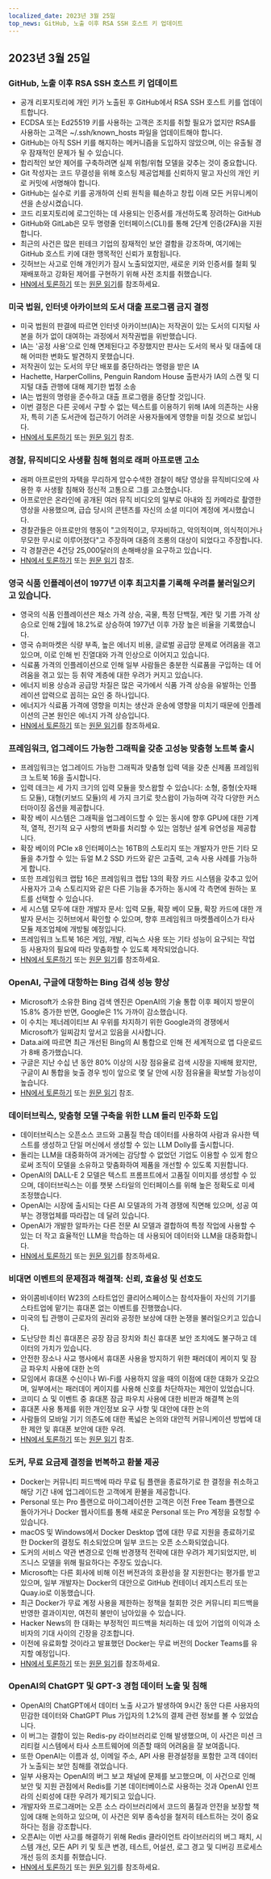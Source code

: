 ```yaml
---
localized_date: 2023년 3월 25일
top_news: GitHub, 노출 이후 RSA SSH 호스트 키 업데이트
---
```










<CallToAction />

<Steps>

## 2023년 3월 25일

### GitHub, 노출 이후 RSA SSH 호스트 키 업데이트

- 공개 리포지토리에 개인 키가 노출된 후 GitHub에서 RSA SSH 호스트 키를 업데이트합니다.
- ECDSA 또는 Ed25519 키를 사용하는 고객은 조치를 취할 필요가 없지만 RSA를 사용하는 고객은 ~/.ssh/known_hosts 파일을 업데이트해야 합니다.
- GitHub는 아직 SSH 키를 해지하는 메커니즘을 도입하지 않았으며, 이는 유출될 경우 잠재적인 문제가 될 수 있습니다.
- 합리적인 보안 제어를 구축하려면 실제 위험/위협 모델을 갖추는 것이 중요합니다.
- Git 작성자는 코드 무결성을 위해 호스팅 제공업체를 신뢰하지 말고 자신의 개인 키로 커밋에 서명해야 합니다.
- GitHub는 실수로 키를 공개하여 신뢰 원칙을 훼손하고 창립 이래 모든 커뮤니케이션을 손상시켰습니다.
- 코드 리포지토리에 로그인하는 데 사용되는 인증서를 개선하도록 장려하는 GitHub
- GitHub와 GitLab은 모두 명령줄 인터페이스(CLI)를 통해 2단계 인증(2FA)을 지원합니다.
- 최근의 사건은 많은 핀테크 기업의 잠재적인 보안 결함을 강조하며, 여기에는 GitHub 호스트 키에 대한 맹목적인 신뢰가 포함됩니다.
- 깃허브는 사고로 인해 개인키가 잠시 노출되었지만, 새로운 키와 인증서를 철회 및 재배포하고 강화된 제어를 구현하기 위해 사전 조치를 취했습니다.
- [HN에서 토론하기](http://news.ycombinator.com/item?id=35285390) 또는 [원문 읽기](https://github.blog/2023-03-23-we-updated-our-rsa-ssh-host-key/)를 참조하세요.

### 미국 법원, 인터넷 아카이브의 도서 대출 프로그램 금지 결정

- 미국 법원의 판결에 따르면 인터넷 아카이브(IA)는 저작권이 있는 도서의 디지털 사본을 허가 없이 대여하는 과정에서 저작권법을 위반했습니다.
- IA는 '공정 사용'으로 인해 면제된다고 주장했지만 판사는 도서의 복사 및 대출에 대해 어떠한 변화도 발견하지 못했습니다.
- 저작권이 있는 도서의 무단 배포를 중단하라는 명령을 받은 IA
- Hachette, HarperCollins, Penguin Random House 출판사가 IA의 스캔 및 디지털 대출 관행에 대해 제기한 법정 소송
- IA는 법원의 명령을 준수하고 대출 프로그램을 중단할 것입니다.
- 이번 결정은 다른 곳에서 구할 수 없는 텍스트를 이용하기 위해 IA에 의존하는 사용자, 특히 기존 도서관에 접근하기 어려운 사용자들에게 영향을 미칠 것으로 보입니다.
- [HN에서 토론하기](http://news.ycombinator.com/item?id=35297117) 또는 [원문 읽기](https://file770.com/judge-decides-against-internet-archive/) 참조.

### 경찰, 뮤직비디오 사생활 침해 혐의로 래퍼 아프로맨 고소

- 래퍼 아프로만의 자택을 무리하게 압수수색한 경찰이 해당 영상을 뮤직비디오에 사용한 후 사생활 침해와 정신적 고통으로 그를 고소했습니다.
- 아프로만은 온라인에 공개된 여러 뮤직 비디오의 일부로 아내와 집 카메라로 촬영한 영상을 사용했으며, 급습 당시의 콘텐츠를 자신의 소셜 미디어 계정에 게시했습니다.
- 경찰관들은 아프로만의 행동이 "고의적이고, 무자비하고, 악의적이며, 의식적이거나 무모한 무시로 이루어졌다"고 주장하며 대중의 조롱의 대상이 되었다고 주장합니다.
- 각 경찰관은 4건당 25,000달러의 손해배상을 요구하고 있습니다.
- [HN에서 토론하기](http://news.ycombinator.com/item?id=35284187) 또는 [원문 읽기](https://www.theguardian.com/us-news/2023/mar/23/ohio-police-sue-rapper-afroman) 참조.

### 영국 식품 인플레이션이 1977년 이후 최고치를 기록해 우려를 불러일으키고 있습니다.

- 영국의 식품 인플레이션은 채소 가격 상승, 곡물, 특정 단백질, 계란 및 기름 가격 상승으로 인해 2월에 18.2%로 상승하여 1977년 이후 가장 높은 비율을 기록했습니다.
- 영국 슈퍼마켓은 식량 부족, 높은 에너지 비용, 글로벌 공급망 문제로 어려움을 겪고 있으며, 이로 인해 빈 진열대와 가격 인상으로 이어지고 있습니다.
- 식료품 가격의 인플레이션으로 인해 일부 사람들은 충분한 식료품을 구입하는 데 어려움을 겪고 있는 등 취약 계층에 대한 우려가 커지고 있습니다.
- 에너지 비용 상승과 공급망 차질은 많은 국가에서 식품 가격 상승을 유발하는 인플레이션 압력으로 꼽히는 요인 중 하나입니다.
- 에너지가 식료품 가격에 영향을 미치는 생산과 운송에 영향을 미치기 때문에 인플레이션의 근본 원인은 에너지 가격 상승입니다.
- [HN에서 토론하기](http://news.ycombinator.com/item?id=35290460) 또는 [원문 읽기](https://www.grocerygazette.co.uk/2023/03/22/food-inflation-highest-rate/)를 참조하세요.

### 프레임워크, 업그레이드 가능한 그래픽을 갖춘 고성능 맞춤형 노트북 출시

- 프레임워크는 업그레이드 가능한 그래픽과 맞춤형 입력 덱을 갖춘 신제품 프레임워크 노트북 16을 출시합니다.
- 입력 데크는 세 가지 크기의 입력 모듈을 핫스왑할 수 있습니다: 소형, 중형(숫자패드 모듈), 대형(키보드 모듈)의 세 가지 크기로 핫스왑이 가능하며 각각 다양한 커스터마이징 옵션을 제공합니다.
- 확장 베이 시스템은 그래픽을 업그레이드할 수 있는 동시에 향후 GPU에 대한 기계적, 열적, 전기적 요구 사항의 변화를 처리할 수 있는 엄청난 설계 유연성을 제공합니다.
- 확장 베이의 PCIe x8 인터페이스는 16TB의 스토리지 또는 개발자가 만든 기타 모듈을 추가할 수 있는 듀얼 M.2 SSD 카드와 같은 고출력, 고속 사용 사례를 가능하게 합니다.
- 또한 프레임워크 랩탑 16은 프레임워크 랩탑 13의 확장 카드 시스템을 갖추고 있어 사용자가 고속 스토리지와 같은 다른 기능을 추가하는 동시에 각 측면에 원하는 포트를 선택할 수 있습니다.
- 세 시스템 모두에 대한 개발자 문서: 입력 모듈, 확장 베이 모듈, 확장 카드에 대한 개발자 문서는 깃허브에서 확인할 수 있으며, 향후 프레임워크 마켓플레이스가 타사 모듈 제조업체에 개방될 예정입니다.
- 프레임워크 노트북 16은 게임, 개발, 리눅스 사용 또는 기타 성능이 요구되는 작업 등 사용자의 필요에 따라 맞춤화할 수 있도록 제작되었습니다.
- [HN에서 토론하기](http://news.ycombinator.com/item?id=35286544) 또는 [원문 읽기](https://frame.work/fr/fr/blog/introducing-the-framework-laptop-16)를 참조하세요.

### OpenAI, 구글에 대항하는 Bing 검색 성능 향상

- Microsoft가 소유한 Bing 검색 엔진은 OpenAI의 기술 통합 이후 페이지 방문이 15.8% 증가한 반면, Google은 1% 가까이 감소했습니다.
- 이 수치는 제너레이티브 AI 우위를 차지하기 위한 Google과의 경쟁에서 Microsoft가 일찌감치 앞서고 있음을 시사합니다.
- Data.ai에 따르면 최근 개선된 Bing의 AI 통합으로 인해 전 세계적으로 앱 다운로드가 8배 증가했습니다.
- 구글은 지난 수십 년 동안 80% 이상의 시장 점유율로 검색 시장을 지배해 왔지만, 구글이 AI 통합을 늦출 경우 빙이 앞으로 몇 달 안에 시장 점유율을 확보할 가능성이 높습니다.
- [HN에서 토론하기](http://news.ycombinator.com/item?id=35293101) 또는 [원문 읽기](https://www.reuters.com/technology/openai-tech-gives-microsofts-bing-boost-search-battle-with-google-2023-03-22/) 참조.

### 데이터브릭스, 맞춤형 모델 구축을 위한 LLM 돌리 민주화 도입

- 데이터브릭스는 오픈소스 코드와 고품질 학습 데이터를 사용하여 사람과 유사한 텍스트를 생성하고 단일 머신에서 생성할 수 있는 LLM Dolly를 출시합니다.
- 돌리는 LLM을 대중화하여 과거에는 감당할 수 없었던 기업도 이용할 수 있게 함으로써 조직이 모델을 소유하고 맞춤화하여 제품을 개선할 수 있도록 지원합니다.
- OpenAI의 DALL-E 2 모델은 텍스트 프롬프트에서 고품질 이미지를 생성할 수 있으며, 데이터브릭스는 이를 챗봇 스타일의 인터페이스를 위해 높은 정확도로 미세 조정했습니다.
- OpenAI는 시장에 출시되는 다른 AI 모델과의 가격 경쟁에 직면해 있으며, 성공 여부는 경쟁업체를 따라잡는 데 달려 있습니다.
- OpenAI가 개발한 알파카는 다른 전문 AI 모델과 결합하여 특정 작업에 사용할 수 있는 더 작고 효율적인 LLM을 학습하는 데 사용되어 데이터와 LLM을 대중화합니다.
- [HN에서 토론하기](http://news.ycombinator.com/item?id=35288063) 또는 [원문 읽기](https://www.databricks.com/blog/2023/03/24/hello-dolly-democratizing-magic-chatgpt-open-models.html)를 참조하세요.

### 비대면 이벤트의 문제점과 해결책: 신뢰, 효율성 및 선호도

- 와이콤비네이터 W23의 스타트업인 클리어스페이스는 참석자들이 자신의 기기를 스타트업에 맡기는 휴대폰 없는 이벤트를 진행했습니다.
- 미국의 팁 관행이 근로자의 권리와 공정한 보상에 대한 논쟁을 불러일으키고 있습니다.
- 도난당한 최신 휴대폰은 공장 잠금 장치와 최신 휴대폰 보안 조치에도 불구하고 데이터의 가치가 있습니다.
- 안전한 장소나 사교 행사에서 휴대폰 사용을 방지하기 위한 패러데이 케이지 및 잠금 파우치 사용에 대한 논의
- 모임에서 휴대폰 수신이나 Wi-Fi를 사용하지 않을 때의 이점에 대한 대화가 오갔으며, 일부에서는 패러데이 케이지를 사용해 신호를 차단하자는 제안이 있었습니다.
- 코미디 쇼 및 이벤트 중 휴대폰 잠금 파우치 사용에 대한 비판과 해결책 논의
- 휴대폰 사용 통제를 위한 개인정보 요구 사항 및 대안에 대한 논의
- 사람들의 모바일 기기 의존도에 대한 폭넓은 논의와 대안적 커뮤니케이션 방법에 대한 제안 및 휴대폰 보안에 대한 우려.
- [HN에서 토론하기](http://news.ycombinator.com/item?id=35297074) 또는 [원문 읽기](https://blog.getclearspace.com/we-ran-a-phone-check-at-a-ycombinator-event-in-san-francisco-heres-how-it-went-fb920a54c755) 참조.

### 도커, 무료 요금제 결정을 번복하고 환불 제공

- Docker는 커뮤니티 피드백에 따라 무료 팀 플랜을 종료하기로 한 결정을 취소하고 해당 기간 내에 업그레이드한 고객에게 환불을 제공합니다.
- Personal 또는 Pro 플랜으로 마이그레이션한 고객은 이전 Free Team 플랜으로 돌아가거나 Docker 웹사이트를 통해 새로운 Personal 또는 Pro 계정을 요청할 수 있습니다.
- macOS 및 Windows에서 Docker Desktop 앱에 대한 무료 지원을 종료하기로 한 Docker의 결정도 취소되었으며 일부 코드는 오픈 소스화되었습니다.
- 도커의 서비스 약관 변경으로 인해 반경쟁적 전략에 대한 우려가 제기되었지만, 비즈니스 모델을 위해 필요하다는 주장도 있습니다.
- Microsoft는 다른 회사에 비해 이전 버전과의 호환성을 잘 지원한다는 평가를 받고 있으며, 일부 개발자는 Docker의 대안으로 GitHub 컨테이너 레지스트리 또는 Quay.io로 이동했습니다.
- 최근 Docker가 무료 계정 사용을 제한하는 정책을 철회한 것은 커뮤니티 피드백을 반영한 결과이지만, 여전히 불만이 남아있을 수 있습니다.
- Hacker News의 한 대화는 부정적인 피드백을 처리하는 데 있어 기업의 이익과 소비자의 기대 사이의 긴장을 강조합니다.
- 이전에 유료화할 것이라고 발표했던 Docker는 무료 버전의 Docker Teams를 유지할 예정입니다.
- [HN에서 토론하기](http://news.ycombinator.com/item?id=35295807) 또는 [원문 읽기](https://www.docker.com/blog/no-longer-sunsetting-the-free-team-plan/)를 참조하세요.

### OpenAI의 ChatGPT 및 GPT-3 경험 데이터 노출 및 침해

- OpenAI의 ChatGPT에서 데이터 노출 사고가 발생하여 9시간 동안 다른 사용자의 민감한 데이터와 ChatGPT Plus 가입자의 1.2%의 결제 관련 정보를 볼 수 있었습니다.
- 이 버그는 결함이 있는 Redis-py 라이브러리로 인해 발생했으며, 이 사건은 미션 크리티컬 시스템에서 타사 소프트웨어에 의존할 때의 어려움을 잘 보여줍니다.
- 또한 OpenAI는 이름과 성, 이메일 주소, API 사용 환경설정을 포함한 고객 데이터가 노출되는 보안 침해를 겪었습니다.
- 일부 사용자는 OpenAI의 버그 보고 채널에 문제를 보고했으며, 이 사건으로 인해 보안 및 지원 관점에서 Redis를 기본 데이터베이스로 사용하는 것과 OpenAI 인프라의 신뢰성에 대한 우려가 제기되고 있습니다.
- 개발자와 프로그래머는 오픈 소스 라이브러리에서 코드의 품질과 안전을 보장할 책임에 대해 논의하고 있으며, 이 사건은 외부 종속성을 철저히 테스트하는 것이 중요하다는 점을 강조합니다.
- 오픈AI는 이번 사고를 해결하기 위해 Redis 클라이언트 라이브러리의 버그 패치, 시스템 개선, 모든 API 키 및 토큰 변경, 테스트, 어설션, 로그 경고 및 디버깅 프로세스 개선 등의 조치를 취했습니다.
- [HN에서 토론하기](http://news.ycombinator.com/item?id=35291112) 또는 [원문 읽기](https://openai.com/blog/march-20-chatgpt-outage)를 참조하세요.

</Steps>
